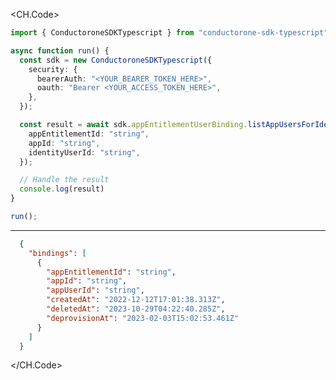 
<CH.Code>
```typescript ListAppUsersForIdentityWithGrant.ts
import { ConductoroneSDKTypescript } from "conductorone-sdk-typescript";

async function run() {
  const sdk = new ConductoroneSDKTypescript({
    security: {
      bearerAuth: "<YOUR_BEARER_TOKEN_HERE>",
      oauth: "Bearer <YOUR_ACCESS_TOKEN_HERE>",
    },
  });

  const result = await sdk.appEntitlementUserBinding.listAppUsersForIdentityWithGrant({
    appEntitlementId: "string",
    appId: "string",
    identityUserId: "string",
  });

  // Handle the result
  console.log(result)
}

run();
```
---

```json Example Response
  {
    "bindings": [
      {
        "appEntitlementId": "string",
        "appId": "string",
        "appUserId": "string",
        "createdAt": "2022-12-12T17:01:38.313Z",
        "deletedAt": "2023-10-29T04:22:40.285Z",
        "deprovisionAt": "2023-02-03T15:02:53.461Z"
      }
    ]
  }
```
</CH.Code>
